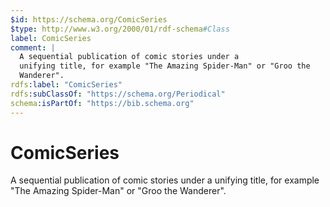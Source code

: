 ```yaml
---
$id: https://schema.org/ComicSeries
$type: http://www.w3.org/2000/01/rdf-schema#Class
label: ComicSeries
comment: |
  A sequential publication of comic stories under a
  unifying title, for example "The Amazing Spider-Man" or "Groo the
  Wanderer".
rdfs:label: "ComicSeries"
rdfs:subClassOf: "https://schema.org/Periodical"
schema:isPartOf: "https://bib.schema.org"
---
```


# ComicSeries

A sequential publication of comic stories under a
    	unifying title, for example "The Amazing Spider-Man" or "Groo the
    	Wanderer".

